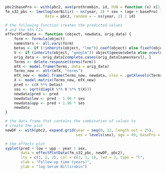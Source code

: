 ```r
pbc2$basePro <- with(pbc2, ave(prothrombin, id, FUN = function (x) x[1]))
fm_s32_pbc <- lme(log(serBilir) ~ ns(year, 2) * sex + (age + basePro) * sex, 
                  data = pbc2, random = ~ ns(year, 2) | id)

# the following function creates the predicted values
# and the 95% CIs
effectPlotData <- function (object, newdata, orig_data) {
    form <- formula(object)
    namesVars <- all.vars(form)
    betas <- if (!inherits(object, "lme")) coef(object) else fixef(object)
    V <- if (inherits(object, "geeglm")) object$geese$vbeta else vcov(object)
    orig_data <- orig_data[complete.cases(orig_data[namesVars]), ]
    Terms <- delete.response(terms(form))
    mfX <- model.frame(Terms, data = orig_data)
    Terms_new <- attr(mfX, "terms")
    mfX_new <- model.frame(Terms_new, newdata, xlev = .getXlevels(Terms, mfX))
    X <- model.matrix(Terms_new, mfX_new)
    pred <- c(X %*% betas)
    ses <- sqrt(diag(X %*% V %*% t(X)))
    newdata$pred <- pred
    newdata$low <- pred - 1.96 * ses
    newdata$upp <- pred + 1.96 * ses
    newdata
}

# the data frame that contains the combination of values to
# create the plot
newDF <- with(pbc2, expand.grid(year = seq(0, 12, length.out = 25),
                                sex = levels(sex), age = 49, basePro = 10.6))

# the effects plot
xyplot(pred + low + upp ~ year | sex, 
       data = effectPlotData(fm_s32_pbc, newDF, pbc2), 
       lty = c(1, 2, 2), col = c(2, 1, 1), lwd = 2, type = "l",
       xlab = "Follow-up time (years)",
       ylab = "log Serum Billirubin")
```

